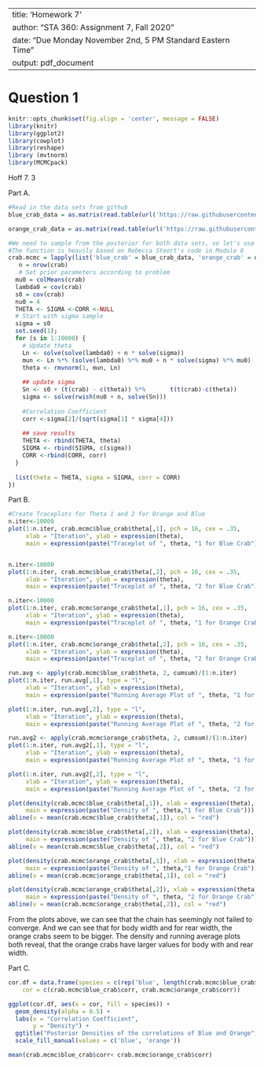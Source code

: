 
---
title: 'Homework 7'
author: "STA 360: Assignment 7, Fall 2020"
date: "Due Monday November 2nd, 5 PM Standard Eastern Time"
output: pdf_document
---

# Question 1
```r
knitr::opts_chunk$set(fig.align = 'center', message = FALSE)
library(knitr)
library(ggplot2)
library(cowplot)
library(reshape)
library (mvtnorm)
library(MCMCpack)
```
Hoff 7. 3

Part A.
```r
#Read in the data sets from github
blue_crab_data = as.matrix(read.table(url('https://raw.githubusercontent.com/resteorts/modern-bayes/master/homeworks/homework-7/data/bluecrab.dat')))

orange_crab_data = as.matrix(read.table(url('https://raw.githubusercontent.com/resteorts/modern-bayes/master/homeworks/homework-7/data/orangecrab.dat')))

#We need to sample from the posterior for both data sets, so let's use lapply with a function
#The function is heavily based on Rebecca Steort's code in Module 8
crab.mcmc = lapply(list('blue_crab' = blue_crab_data, 'orange_crab' = orange_crab_data), function(crab) {
   n = nrow(crab)
   # Set prior parameters according to problem
  mu0 = colMeans(crab)
  lambda0 = cov(crab)
  s0 = cov(crab)
  nu0 = 4
  THETA <- SIGMA <-CORR <-NULL
  # Start with sigma sample
  sigma = s0
  set.seed(1);
  for (s in 1:10000) {
    # Update theta
    Ln <- solve(solve(lambda0) + n * solve(sigma))
    mun <- Ln %*% (solve(lambda0) %*% mu0 + n * solve(sigma) %*% mu0)
    theta <- rmvnorm(1, mun, Ln)
    
    ## update sigma
    Sn <- s0 + (t(crab) - c(theta)) %*%       t(t(crab)-c(theta))
    sigma <- solve(rwish(nu0 + n, solve(Sn)))
    
    #Correlation Coefficient 
    corr <-sigma[2]/(sqrt(sigma[1] * sigma[4]))
    
    ## save results
    THETA <- rbind(THETA, theta)
    SIGMA <- rbind(SIGMA, c(sigma))
    CORR <-rbind(CORR, corr)
  }
  
  list(theta = THETA, sigma = SIGMA, corr = CORR)
})
```

Part B.

```r
#Create Traceplots for Theta 1 and 2 for Orange and Blue
n.iter<-10000
plot(1:n.iter, crab.mcmc$blue_crab$theta[,1], pch = 16, cex = .35,
     xlab = "Iteration", ylab = expression(theta),
     main = expression(paste("Traceplot of ", theta, "1 for Blue Crab")))


n.iter<-10000
plot(1:n.iter, crab.mcmc$blue_crab$theta[,2], pch = 16, cex = .35,
     xlab = "Iteration", ylab = expression(theta),
     main = expression(paste("Traceplot of ", theta, "2 for Blue Crab")))

n.iter<-10000
plot(1:n.iter, crab.mcmc$orange_crab$theta[,1], pch = 16, cex = .35,
     xlab = "Iteration", ylab = expression(theta),
     main = expression(paste("Traceplot of ", theta, "1 for Orange Crab")))

n.iter<-10000
plot(1:n.iter, crab.mcmc$orange_crab$theta[,2], pch = 16, cex = .35,
     xlab = "Iteration", ylab = expression(theta),
     main = expression(paste("Traceplot of ", theta, "2 for Orange Crab")))
```

```r
run.avg <- apply(crab.mcmc$blue_crab$theta, 2, cumsum)/(1:n.iter)
plot(1:n.iter, run.avg[,1], type = "l",
     xlab = "Iteration", ylab = expression(theta),
     main = expression(paste("Running Average Plot of ", theta, "1 for Blue Crab")))

plot(1:n.iter, run.avg[,2], type = "l",
     xlab = "Iteration", ylab = expression(theta),
     main = expression(paste("Running Average Plot of ", theta, "2 for Blue Crab")))

run.avg2 <- apply(crab.mcmc$orange_crab$theta, 2, cumsum)/(1:n.iter)
plot(1:n.iter, run.avg2[,1], type = "l",
     xlab = "Iteration", ylab = expression(theta),
     main = expression(paste("Running Average Plot of ", theta, "1 for Orange Crab")))

plot(1:n.iter, run.avg2[,2], type = "l",
     xlab = "Iteration", ylab = expression(theta),
     main = expression(paste("Running Average Plot of ", theta, "2 for Orange Crab")))
```

```r
plot(density(crab.mcmc$blue_crab$theta[,1]), xlab = expression(theta), 
     main = expression(paste("Density of ", theta,"1 for Blue Crab")))
abline(v = mean(crab.mcmc$blue_crab$theta[,1]), col = "red")

plot(density(crab.mcmc$blue_crab$theta[,2]), xlab = expression(theta), 
     main = expression(paste("Density of ", theta, "2 for Blue Crab")))
abline(v = mean(crab.mcmc$blue_crab$theta[,2]), col = "red")

plot(density(crab.mcmc$orange_crab$theta[,1]), xlab = expression(theta), 
     main = expression(paste("Density of ", theta,"1 for Orange Crab")))
abline(v = mean(crab.mcmc$orange_crab$theta[,1]), col = "red")

plot(density(crab.mcmc$orange_crab$theta[,2]), xlab = expression(theta), 
     main = expression(paste("Density of ", theta, "2 for Orange Crab")))
abline(v = mean(crab.mcmc$orange_crab$theta[,2]), col = "red")
```

From the plots above, we can see that the chain has seemingly not failed to converge. And we can see that for body width and for rear width, the orange crabs seem to be bigger. The density and running average plots both reveal, that the orange crabs have larger values for body with and rear width.

Part C.
```r
cor.df = data.frame(species = c(rep('blue', length(crab.mcmc$blue_crab$corr)), rep('orange', length(crab.mcmc$orange_crab$corr))),
    cor = c(crab.mcmc$blue_crab$corr, crab.mcmc$orange_crab$corr))

ggplot(cor.df, aes(x = cor, fill = species)) +
  geom_density(alpha = 0.5) +
  labs(x = "Correlation Coefficient",
       y = "Density") +
  ggtitle("Posterior Densities of the correlations of Blue and Orange")+ 
  scale_fill_manual(values = c('blue', 'orange'))

mean(crab.mcmc$blue_crab$corr< crab.mcmc$orange_crab$corr)
```

